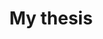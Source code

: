 ---
title: My thesis
description: "Monolith Development History for Microservices Identification: a Comparative Analysis"
image: "/images/projects/thesis/thesis_cover.jpg"
layout: ../../../layouts/BlogPost.astro
projectDate: 2022
---